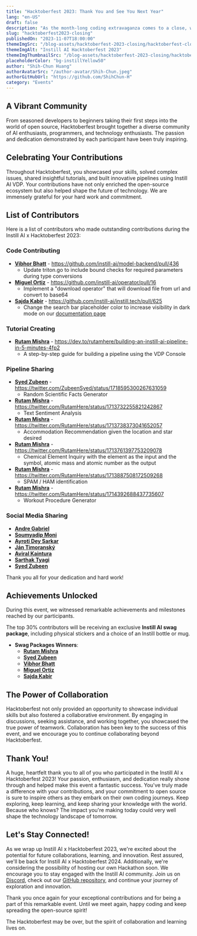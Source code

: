 ```yaml
---
title: "Hacktoberfest 2023: Thank You and See You Next Year"
lang: "en-US"
draft: false
description: "As the month-long coding extravaganza comes to a close, we want to express our heartfelt gratitude to all participants of the Instill AI x Hacktoberfest 2023! It has been an incredible journey of collaboration, learning, and community spirit. Let's take a moment to reflect on the amazing accomplishments and recognize the outstanding contributions made during this event."
slug: "hacktoberfest2023-closing"
publishedOn: "2023-11-07T18:00:00"
themeImgSrc: "/blog-assets/hacktoberfest-2023-closing/hacktoberfest-closing.png"
themeImgAlt: "Instill AI Hacktoberfest 2023"
themeImgThumbnailSrc: "/blog-assets/hacktoberfest-2023-closing/hacktoberfest-closing.png"
placeholderColor: "bg-instillYellow50"
author: "Shih-Chun Huang"
authorAvatarSrc: "/author-avatar/Shih-Chun.jpeg"
authorGitHubUrl: "https://github.com/ShihChun-H"
category: "Events"
---
```



## A Vibrant Community

From seasoned developers to beginners taking their first steps into the world of open source, Hacktoberfest brought together a diverse community of AI enthusiasts, programmers, and technology enthusiasts. The passion and dedication demonstrated by each participant have been truly inspiring.


## Celebrating Your Contributions

Throughout Hacktoberfest, you showcased your skills, solved complex issues, shared insightful tutorials, and built innovative pipelines using Instill AI VDP. Your contributions have not only enriched the open-source ecosystem but also helped shape the future of technology. We are immensely grateful for your hard work and commitment.


## List of Contributors

Here is a list of contributors who made outstanding contributions during the Instill AI x Hacktoberfest 2023:

### Code Contributing

- **[Vibhor Bhatt](https://github.com/VibhorGits)** - https://github.com/instill-ai/model-backend/pull/436
    - Update triton.go to include bound checks for required parameters during type conversions
- **[Miguel Ortiz](https://github.com/miguel-ortiz-marin)** - https://github.com/instill-ai/operator/pull/16
    - Implement a "download operator" that will download file from url and convert to base64
- **[Sajda Kabir](https://github.com/sajdakabir)** - https://github.com/instill-ai/instill.tech/pull/625
    - Change the search bar placeholder color to increase visibility in dark mode on our [documentation page](https://www.instill.tech/docs/v0.4.1-alpha/welcome)


### Tutorial Creating

- **[Rutam Mishra](https://www.github.com/Rutam21)** - https://dev.to/rutamhere/building-an-instill-ai-pipeline-in-5-minutes-4fp2
    - A step-by-step guide for building a pipeline using the VDP Console


### Pipeline Sharing

- **[Syed Zubeen](https://github.com/syedzubeen)** - https://twitter.com/ZubeenSyed/status/1718595300267631059
    - Random Scientific Facts Generator
- **[Rutam Mishra](https://www.github.com/Rutam21)** - https://twitter.com/RutamHere/status/1713732255821242867
    - Text Sentiment Analysis
- **[Rutam Mishra](https://www.github.com/Rutam21)** - https://twitter.com/RutamHere/status/1713738373041652057
    - Accommodation Recommendation given the location and star desired
- **[Rutam Mishra](https://www.github.com/Rutam21)** - https://twitter.com/RutamHere/status/1713761397753209078
    - Chemical Element Inquiry with the element as the input and the symbol, atomic mass and atomic number as the output
- **[Rutam Mishra](https://www.github.com/Rutam21)** - https://twitter.com/RutamHere/status/1713887508172509268
    - SPAM / HAM identification
- **[Rutam Mishra](https://www.github.com/Rutam21)** - https://twitter.com/RutamHere/status/1714392688437735607
    - Workout Procedure Generator


### Social Media Sharing

- **[Andre Gabriel](https://github.com/andrgab)**
- **[Soumyadip Moni](https://github.com/AvaterClasher)**
- **[Ayroti Dey Sarkar](https://github.com/ayrotideysarkar)**
- **[Ján Timoranský](https://github.com/timoransky)**
- **[Aviral Kaintura](https://github.com/error9098x)**
- **[Sarthak Tyagi](https://github.com/dark-developer15)**
- **[Syed Zubeen](https://github.com/syedzubeen)**

Thank you all for your dedication and hard work!


## Achievements Unlocked

During this event, we witnessed remarkable achievements and milestones reached by our participants. 

The top 30% contributors will be receiving an exclusive **Instill AI swag package**, including physical stickers and a choice of an Instill bottle or mug.

- **Swag Packages Winners**:
    - **[Rutam Mishra](https://www.github.com/Rutam21)**
    - **[Syed Zubeen](https://github.com/syedzubeen)**
    - **[Vibhor Bhatt](https://github.com/VibhorGits)**
    - **[Miguel Ortiz](https://github.com/miguel-ortiz-marin)**
    - **[Sajda Kabir](https://github.com/sajdakabir)**


## The Power of Collaboration

Hacktoberfest not only provided an opportunity to showcase individual skills but also fostered a collaborative environment. By engaging in discussions, seeking assistance, and working together, you showcased the true power of teamwork. Collaboration has been key to the success of this event, and we encourage you to continue collaborating beyond Hacktoberfest.


## Thank You!

A huge, heartfelt thank you to all of you who participated in the Instill AI x Hacktoberfest 2023! Your passion, enthusiasm, and dedication really shone through and helped make this event a fantastic success. You've truly made a difference with your contributions, and your commitment to open source is sure to inspire others as they embark on their own coding journeys. Keep exploring, keep learning, and keep sharing your knowledge with the world. Because who knows? The impact you're making today could very well shape the technology landscape of tomorrow.


## Let's Stay Connected!

As we wrap up Instill AI x Hacktoberfest 2023, we're excited about the potential for future collaborations, learning, and innovation. Rest assured, we'll be back for Instill AI x Hacktoberfest 2024. Additionally, we're considering the possibility of hosting our own Hackathon soon. We encourage you to stay engaged with the Instill AI community. Join us on [Discord](https://discord.gg/sevxWsqpGh), check out our [GitHub repository](https://github.com/instill-ai), and continue your journey of exploration and innovation.

Thank you once again for your exceptional contributions and for being a part of this remarkable event. Until we meet again, happy coding and keep spreading the open-source spirit!

The Hacktoberfest may be over, but the spirit of collaboration and learning lives on.